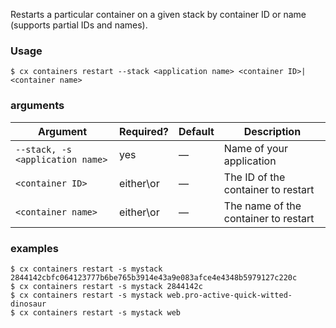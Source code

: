 Restarts a particular container on a given stack by container ID or name (supports partial IDs and names). 

### Usage

```shell
$ cx containers restart --stack <application name> <container ID>|<container name>
```

### arguments

| Argument | Required? | Default | Description |
|  ---  |  ---  |  ---  |  ---  |
| `--stack, -s <application name>` | yes | — | Name of your application |
| `<container ID>` | either\or | — | The ID of the container to restart |
| `<container name>` | either\or | — | The name of the container to restart |

### examples

```shell
$ cx containers restart -s mystack 2844142cbfc064123777b6be765b3914e43a9e083afce4e4348b5979127c220c
$ cx containers restart -s mystack 2844142c
$ cx containers restart -s mystack web.pro-active-quick-witted-dinosaur
$ cx containers restart -s mystack web
```

